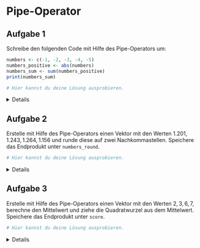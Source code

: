 
# Pipe-Operator


## Aufgabe 1

Schreibe den folgenden Code mit Hilfe des Pipe-Operators um: 

```r

numbers <- c(-1, -2, -3, -4, -5)
numbers_positive <- abs(numbers)
numbers_sum <- sum(numbers_positive)
print(numbers_sum)

```


```r
# Hier kannst du deine Lösung ausprobieren.


```

<!-- loesung: start-->
<details>
```r

numbers_sum <- c(-1, -2, -3, -4, -5) |> 
  abs() |> 
  sum()

print(numbers_sum)
  
```
</details>
<!-- loesung: ende-->


## Aufgabe 2

Erstelle mit Hilfe des Pipe-Operators einen Vektor mit den Werten $1.201, 1.243, 1.264, 1.156$ und runde diese auf zwei Nachkommastellen. Speichere das Endprodukt unter `numbers_round`.

```r
# Hier kannst du deine Lösung ausprobieren.


```

<!-- loesung: start-->
<details>
```r

numbers_round <- c(1.201, 1.243, 1.264, 1.156) |> 
  round(2)

print(numbers_round)

```
</details>
<!-- loesung: ende-->


## Aufgabe 3

Erstelle mit Hilfe des Pipe-Operators einen Vektor mit den Werten $2,3,6,7$, berechne den Mittelwert und ziehe die Quadratwurzel aus dem Mittelwert. Speichere das Endprodukt unter `score`.

```r
# Hier kannst du deine Lösung ausprobieren.


```

<!-- loesung: start-->
<details>
```r

score <- c(2,3,6,7) |> 
  mean() |> 
  sqrt()  
  

print(score)

```
</details>
<!-- loesung: ende-->
